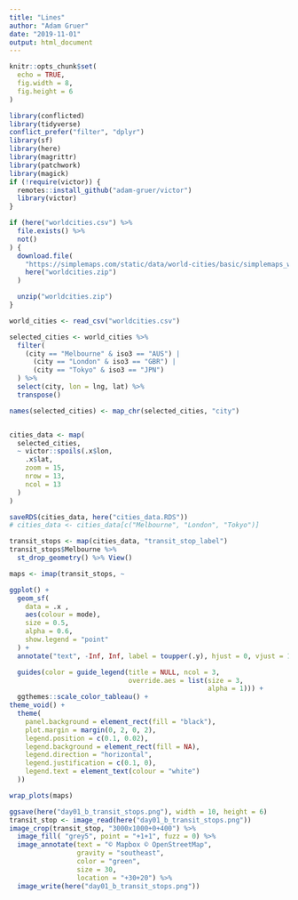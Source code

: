 ```yaml
---
title: "Lines"
author: "Adam Gruer"
date: "2019-11-01"
output: html_document
---
```


```r
knitr::opts_chunk$set(
  echo = TRUE,
  fig.width = 8,
  fig.height = 6
)
```

```r
library(conflicted)
library(tidyverse)
conflict_prefer("filter", "dplyr")
library(sf)
library(here)
library(magrittr)
library(patchwork)
library(magick)
if (!require(victor)) {
  remotes::install_github("adam-gruer/victor")
  library(victor)
}
```

```r
if (here("worldcities.csv") %>%
  file.exists() %>%
  not()
) {
  download.file(
    "https://simplemaps.com/static/data/world-cities/basic/simplemaps_worldcities_basicv1.5.zip",
    here("worldcities.zip")
  )

  unzip("worldcities.zip")
}

world_cities <- read_csv("worldcities.csv")

selected_cities <- world_cities %>%
  filter(
    (city == "Melbourne" & iso3 == "AUS") |
      (city == "London" & iso3 == "GBR") |
      (city == "Tokyo" & iso3 == "JPN")
  ) %>%
  select(city, lon = lng, lat) %>%
  transpose()

names(selected_cities) <- map_chr(selected_cities, "city")


cities_data <- map(
  selected_cities,
  ~ victor::spoils(.x$lon,
    .x$lat,
    zoom = 15,
    nrow = 13,
    ncol = 13
  )
)

saveRDS(cities_data, here("cities_data.RDS"))
# cities_data <- cities_data[c("Melbourne", "London", "Tokyo")]

transit_stops <- map(cities_data, "transit_stop_label")
transit_stops$Melbourne %>% 
  st_drop_geometry() %>% View()


```

```r
maps <- imap(transit_stops, ~

ggplot() +
  geom_sf(
    data = .x ,
    aes(colour = mode),
    size = 0.5,
    alpha = 0.6,
    show.legend = "point"
  ) +
  annotate("text", -Inf, Inf, label = toupper(.y), hjust = 0, vjust = 1, colour = "white", alpha = 0.6, size = 8) +

  guides(color = guide_legend(title = NULL, ncol = 3,
                              override.aes = list(size = 3,
                                                  alpha = 1))) +
  ggthemes::scale_color_tableau() +
theme_void() +
  theme(
    panel.background = element_rect(fill = "black"),
    plot.margin = margin(0, 2, 0, 2),
    legend.position = c(0.1, 0.02),
    legend.background = element_rect(fill = NA), 
    legend.direction = "horizontal",
    legend.justification = c(0.1, 0),
    legend.text = element_text(colour = "white")
  ))

wrap_plots(maps)

ggsave(here("day01_b_transit_stops.png"), width = 10, height = 6)
transit_stop <- image_read(here("day01_b_transit_stops.png")) 
image_crop(transit_stop, "3000x1000+0+400") %>% 
  image_fill( "grey5", point = "+1+1", fuzz = 0) %>% 
  image_annotate(text = "© Mapbox © OpenStreetMap",
                 gravity = "southeast",
                 color = "green",
                 size = 30,
                 location = "+30+20") %>% 
  image_write(here("day01_b_transit_stops.png"))

```



